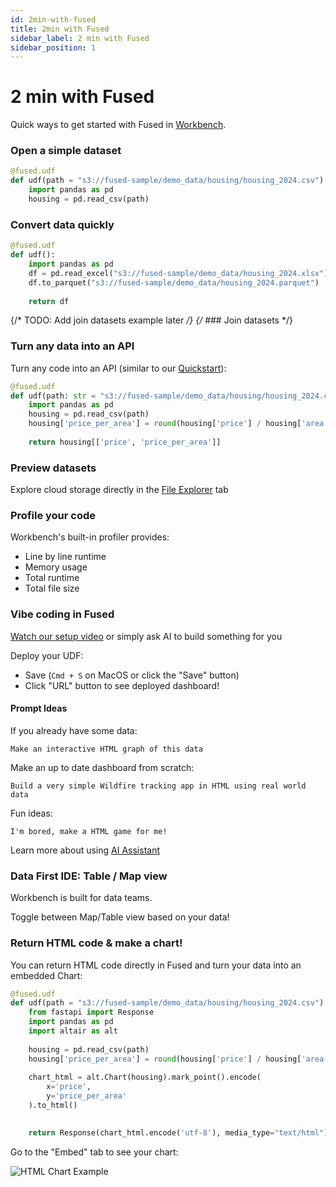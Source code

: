 ```yaml
---
id: 2min-with-fused
title: 2min with Fused
sidebar_label: 2 min with Fused
sidebar_position: 1
---
```


# 2 min with Fused

Quick ways to get started with Fused in [Workbench](https://www.fused.io/workbench).

### Open a simple dataset

```python
@fused.udf
def udf(path = "s3://fused-sample/demo_data/housing/housing_2024.csv"):
    import pandas as pd
    housing = pd.read_csv(path)
```

### Convert data quickly

```python
@fused.udf
def udf():
    import pandas as pd
    df = pd.read_excel("s3://fused-sample/demo_data/housing_2024.xlsx")
    df.to_parquet("s3://fused-sample/demo_data/housing_2024.parquet")
    
    return df
```

{/* TODO: Add join datasets example later */}
{/* ### Join datasets */}

### Turn any data into an API

Turn any code into an API (similar to our [Quickstart](/quickstart)):

```python
@fused.udf
def udf(path: str = "s3://fused-sample/demo_data/housing/housing_2024.csv"):
    import pandas as pd
    housing = pd.read_csv(path)
    housing['price_per_area'] = round(housing['price'] / housing['area'], 2)
    
    return housing[['price', 'price_per_area']]
```

### Preview datasets

Explore cloud storage directly in the [File Explorer](https://www.fused.io/workbench/files) tab


<LazyReactPlayer 
  className="video__player"
  playing={false}
  muted={true}
  controls
  height="100%"
  width="100%"
  url="https://fused-magic.s3.us-west-2.amazonaws.com/workbench-walkthrough-videos/docs_rewrite/tutorials/File_explorer_from_file.mp4"
/>

### Profile your code

Workbench's built-in profiler provides:
- Line by line runtime
- Memory usage
- Total runtime
- Total file size

<LazyReactPlayer 
  className="video__player"
  playing={false}
  muted={true}
  controls
  height="100%"
  width="100%"
  url="https://fused-magic.s3.us-west-2.amazonaws.com/workbench-walkthrough-videos/docs_rewrite/tutorials/profiling_lines_and_memory.mp4"
/>

### Vibe coding in Fused

[Watch our setup video](https://www.youtube.com/embed/vFA5KQVIqxM) or simply ask AI to build something for you

Deploy your UDF:
- Save (`Cmd + S` on MacOS or click the "Save" button)
- Click "URL" button to see deployed dashboard!

#### Prompt Ideas

If you already have some data:

```
Make an interactive HTML graph of this data
```

Make an up to date dashboard from scratch:

```
Build a very simple Wildfire tracking app in HTML using real world data
```

Fun ideas:

```
I'm bored, make a HTML game for me!
```
Learn more about using [AI Assistant](/workbench/ai-assistant/)

### Data First IDE: Table / Map view

Workbench is built for data teams. 

Toggle between Map/Table view based on your data!

<LazyReactPlayer 
  className="video__player"
  playing={false}
  muted={true}
  controls
  height="100%"
  width="100%"
  url="https://fused-magic.s3.us-west-2.amazonaws.com/workbench-walkthrough-videos/docs_rewrite/tutorials/Map_Table_alternating.mp4"
/>

### Return HTML code & make a chart!

You can return HTML code directly in Fused and turn your data into an embedded Chart:

```python
@fused.udf
def udf(path = "s3://fused-sample/demo_data/housing/housing_2024.csv"):
    from fastapi import Response
    import pandas as pd
    import altair as alt
    
    housing = pd.read_csv(path)
    housing['price_per_area'] = round(housing['price'] / housing['area'], 2)
    
    chart_html = alt.Chart(housing).mark_point().encode(
        x='price',
        y='price_per_area'
    ).to_html()

    
    return Response(chart_html.encode('utf-8'), media_type="text/html")
```

Go to the "Embed" tab to see your chart:

![HTML Chart Example](/img/tutorials/HTML_chart.png)
